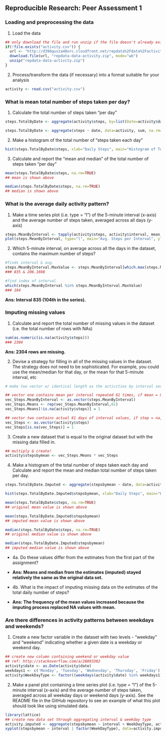 ## Reproducible Research: Peer Assessment 1



###  Loading and preprocessing the data

1. Load the data

```r
## only download the file and run unzip if the file doesn't already exist
if(!file.exists("activity.csv")) {
  url <- "http://d396qusza40orc.cloudfront.net/repdata%2Fdata%2Factivity.zip"
  download.file(url, "repdata-data-activity.zip", mode="wb")
  unzip("repdata-data-activity.zip")
}
```

2. Process/transform the data (if necessary) into a format suitable for your analysis

```r
activity <- read.csv("activity.csv")
```



###  What is mean total number of steps taken per day?

1. Calculate the total number of steps taken "per day"

```r
steps.TotalByDate <- aggregate(activity$steps, by=list(Date=activity$date), FUN=sum, na.rm=TRUE)

steps.TotalByDate <- aggregate(steps ~ date, data=activity, sum, na.rm=TRUE)
```

2. Make a histogram of the total number of "steps taken each day"

```r
hist(steps.TotalByDate$steps, xlab="Daily Steps", main="Histogram of Total Daily Steps", ylim=c(0,30), col="gray")
```

3. Calculate and report the "mean and median" of the total number of steps taken "per day"

```r
mean(steps.TotalByDate$steps, na.rm=TRUE)
## mean is shown above
```
```r
median(steps.TotalByDate$steps, na.rm=TRUE)
## median is shown above
```


###  What is the average daily activity pattern?

1. Make a time series plot (i.e. type = "l") of the 5-minute interval (x-axis) and the average number of steps taken, averaged across all days (y-axis)

```r
steps.MeanByInterval <- tapply(activity$steps, activity$interval, mean, na.rm=TRUE)
plot(steps.MeanByInterval, type="l", main="Avg. Steps per Interval", ylab="Steps", xlab="Interval")
```

2. Which 5-minute interval, on average across all the days in the dataset, contains the maximum number of steps?

```r
#finds interval & avg.
steps.MeanByInterval.MaxValue <- steps.MeanByInterval[which.max(steps.MeanByInterval)]
### 835 & 206.1698

#find index of interval
which(steps.MeanByInterval %in% steps.MeanByInterval.MaxValue)
### 104
```
**Ans: Interval 835 (104th in the series).**



###  Imputing missing values

1. Calculate and report the total number of missing values in the dataset (i.e. the total number of rows with NAs)

```r
sum(as.numeric(is.na(activity$steps)))
### 2304
```
**Ans: 2304 rows are missing.**

2. Devise a strategy for filling in all of the missing values in the dataset. The strategy does not need to be sophisticated. For example, you could use the mean/median for that day, or the mean for that 5-minute interval, etc

```r
# make two vector w/ identical length as the activities by interval series

## vector one contains mean per interval repeated 61 times, if mean = 0, set value to 1
vec_Steps.MeanByInterval <- as.vector(steps.MeanByInterval)
vec_Steps.Means <- rep(vec_Steps.MeanByInterval,61)
vec_Steps.Means[!is.na(activity$steps)] = 1

## vector two contains actual 61 days of interval values, if step = na, set value to 1
vec_Steps <- as.vector(activity$steps)
vec_Steps[is.na(vec_Steps)] = 1
```

3. Create a new dataset that is equal to the original dataset but with the missing data filled in.

```r
## multiply & create! 
activity$stepsbymean <- vec_Steps.Means * vec_Steps
```

4. Make a histogram of the total number of steps taken each day and Calculate and report the mean and median total number of steps taken per day. 

```r
steps.TotalByDate.Imputed <- aggregate(stepsbymean ~ date, data=activity, sum, na.rm=TRUE)

hist(steps.TotalByDate.Imputed$stepsbymean, xlab="Daily Steps", main="Histogram of Total Daily Steps (Imputed)", ylim=c(0,30), col="gray")

mean(steps.TotalByDate$steps, na.rm=TRUE)
## original mean value is shown above
```
```r
mean(steps.TotalByDate.Imputed$stepsbymean)
## imputed mean value is shown above
```
```r
median(steps.TotalByDate$steps, na.rm=TRUE)
## original median value is shown above
```
```r
median(steps.TotalByDate.Imputed$stepsbymean)
## imputed median value is shown above
```

* 4a. Do these values differ from the estimates from the first part of the assignment? 

* **Ans: Means and median from the estimates (imputed) stayed relatively the same as the original data set.**

* 4b. What is the impact of imputing missing data on the estimates of the total daily number of steps?

* **Ans: The frequency of the mean values increased because the imputing process replaced NA values with mean.**

###  Are there differences in activity patterns between weekdays and weekends?

1. Create a new factor variable in the dataset with two levels - "weekday" and "weekend" indicating whether a given date is a weekday or weekend day.

```r
## create new column containing weekend or weekday value
## ref: http://stackoverflow.com/a/28893302
activity$date <- as.Date(activity$date)
weekdays1 <- c('Monday', 'Tuesday', 'Wednesday', 'Thursday', 'Friday')
activity$WeekDayType <- factor((weekdays(activity$date) %in% weekdays1), levels=c(FALSE, TRUE), labels=c('weekend', 'weekday'))
```

2. Make a panel plot containing a time series plot (i.e. type = "l") of the 5-minute interval (x-axis) and the average number of steps taken, averaged across all weekday days or weekend days (y-axis). See the README file in the GitHub repository to see an example of what this plot should look like using simulated data.

```r
library(lattice)
## create new data set through aggregating interval & weekday type
activity.imputed <- aggregate(stepsbymean ~ interval + WeekDayType, activity, mean)
xyplot(stepsbymean ~ interval | factor(WeekDayType), data=activity.imputed, type = "l", ylab="Steps", xlab="Intervals", aspect=1/2)
```


